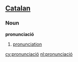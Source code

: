 ==[[Catalan]]==
===Noun===
'''pronunciació'''
#[[pronunciation]]

[[cy:pronunciació]]
[[nl:pronunciació]]